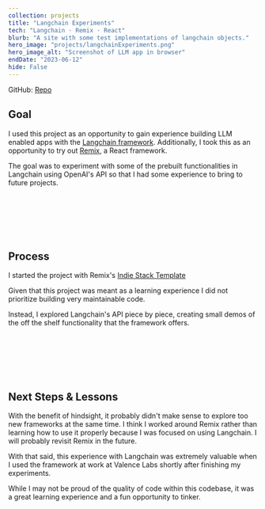 ```yaml
---
collection: projects
title: "Langchain Experiments"
tech: "Langchain · Remix · React"
blurb: "A site with some test implementations of langchain objects."
hero_image: "projects/langchainExperiments.png"
hero_image_alt: "Screenshot of LLM app in browser"
endDate: "2023-06-12"
hide: False
---
```


GitHub: [Repo](https://github.com/Cormac-C/langchain-experiments)

## Goal

I used this project as an opportunity to gain experience building LLM enabled apps with the [Langchain framework](https://js.langchain.com/docs/get_started/introduction). Additionally, I took this as an opportunity to try out [Remix](https://remix.run/), a React framework.

The goal was to experiment with some of the prebuilt functionalities in Langchain using OpenAI's API so that I had some experience to bring to future projects.

<br />
<br />
<br />
<br />
<br />

## Process

I started the project with Remix's [Indie Stack Template](https://github.com/remix-run/indie-stack)

Given that this project was meant as a learning experience I did not prioritize building very maintainable code.

Instead, I explored Langchain's API piece by piece, creating small demos of the off the shelf functionality that the framework offers.

<br />
<br />
<br />
<br />
<br />

## Next Steps & Lessons

With the benefit of hindsight, it probably didn't make sense to explore too new frameworks at the same time. I think I worked around Remix rather than learning how to use it properly because I was focused on using Langchain. I will probably revisit Remix in the future.

With that said, this experience with Langchain was extremely valuable when I used the framework at work at Valence Labs shortly after finishing my experiments.

While I may not be proud of the quality of code within this codebase, it was a great learning experience and a fun opportunity to tinker.

<br />
<br />
<br />
<br />
<br />
